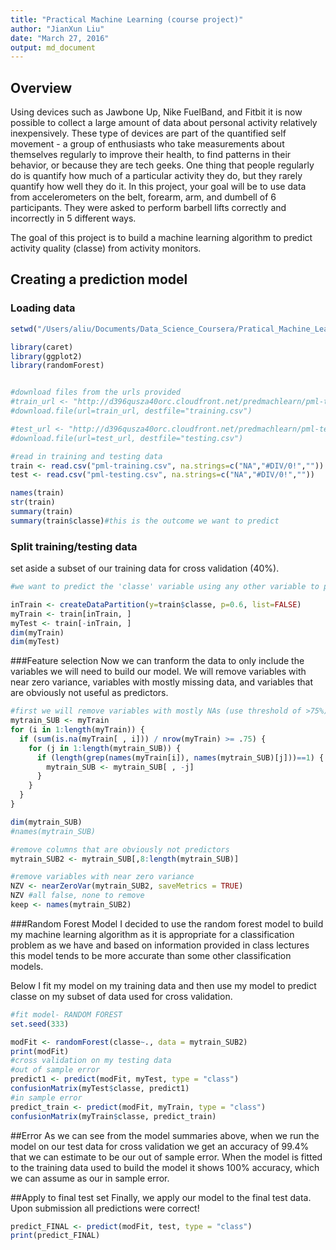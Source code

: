 ---
title: "Practical Machine Learning (course project)"
author: "JianXun Liu"
date: "March 27, 2016"
output: md_document
---

## Overview

Using devices such as Jawbone Up, Nike FuelBand, and Fitbit it is now possible to collect a large amount of data about personal activity relatively inexpensively. These type of devices are part of the quantified self movement - a group of enthusiasts who take measurements about themselves regularly to improve their health, to find patterns in their behavior, or because they are tech geeks. One thing that people regularly do is quantify how much of a particular activity they do, but they rarely quantify how well they do it. In this project, your goal will be to use data from accelerometers on the belt, forearm, arm, and dumbell of 6 participants. They were asked to perform barbell lifts correctly and incorrectly in 5 different ways.

The goal of this project is to build a machine learning algorithm to predict activity quality (classe) from activity monitors.

## Creating a prediction model
### Loading data

```{r}
setwd("/Users/aliu/Documents/Data_Science_Coursera/Pratical_Machine_Learning")

library(caret)
library(ggplot2)
library(randomForest)


#download files from the urls provided
#train_url <- "http://d396qusza40orc.cloudfront.net/predmachlearn/pml-training.csv"
#download.file(url=train_url, destfile="training.csv")

#test_url <- "http://d396qusza40orc.cloudfront.net/predmachlearn/pml-testing.csv"
#download.file(url=test_url, destfile="testing.csv")

#read in training and testing data
train <- read.csv("pml-training.csv", na.strings=c("NA","#DIV/0!",""))
test <- read.csv("pml-testing.csv", na.strings=c("NA","#DIV/0!",""))

names(train)
str(train)
summary(train)
summary(train$classe)#this is the outcome we want to predict

```
### Split training/testing data
set aside a subset of our training data for cross validation (40%).
```{r}
#we want to predict the 'classe' variable using any other variable to predict with

inTrain <- createDataPartition(y=train$classe, p=0.6, list=FALSE)
myTrain <- train[inTrain, ]
myTest <- train[-inTrain, ]
dim(myTrain)
dim(myTest)
```

###Feature selection
Now we can tranform the data to only include the variables we will need to build our model. We will remove variables with near zero variance, variables with mostly missing data, and variables that are obviously not useful as predictors.
```{r}
#first we will remove variables with mostly NAs (use threshold of >75%)
mytrain_SUB <- myTrain
for (i in 1:length(myTrain)) {
  if (sum(is.na(myTrain[ , i])) / nrow(myTrain) >= .75) {
    for (j in 1:length(mytrain_SUB)) {
      if (length(grep(names(myTrain[i]), names(mytrain_SUB)[j]))==1) {
        mytrain_SUB <- mytrain_SUB[ , -j]
      }
    }
  }
}

dim(mytrain_SUB)
#names(mytrain_SUB)

#remove columns that are obviously not predictors
mytrain_SUB2 <- mytrain_SUB[,8:length(mytrain_SUB)]

#remove variables with near zero variance
NZV <- nearZeroVar(mytrain_SUB2, saveMetrics = TRUE)
NZV #all false, none to remove
keep <- names(mytrain_SUB2)
```

###Random Forest Model
I decided to use the random forest model to build my machine learning algorithm as it is appropriate for a classification problem as we have and based on information provided in class lectures this model tends to be more accurate than some other classification models.

Below I fit my model on my training data and then use my model to predict classe on my subset of data used for cross validation.

```{r}
#fit model- RANDOM FOREST
set.seed(333)

modFit <- randomForest(classe~., data = mytrain_SUB2)
print(modFit)
#cross validation on my testing data
#out of sample error
predict1 <- predict(modFit, myTest, type = "class")
confusionMatrix(myTest$classe, predict1)
#in sample error
predict_train <- predict(modFit, myTrain, type = "class")
confusionMatrix(myTrain$classe, predict_train)
```

##Error
As we can see from the model summaries above, when we run the model on our test data for cross validation we get an accuracy of 99.4% that we can estimate to be our out of sample error. When the model is fitted to the training data used to build the model it shows 100% accuracy, which we can assume as our in sample error.

##Apply to final test set
Finally, we apply our model to the final test data. Upon submission all predictions were correct!

```{r}
predict_FINAL <- predict(modFit, test, type = "class")
print(predict_FINAL)
```